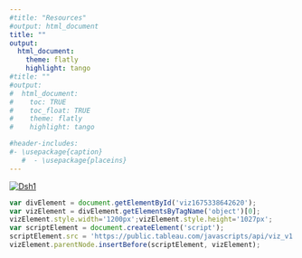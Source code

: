 ```yaml
---
#title: "Resources"
#output: html_document
title: ""
output:
  html_document:
    theme: flatly
    highlight: tango
#title: ""
#output:
#  html_document:
#    toc: TRUE
#    toc_float: TRUE
#    theme: flatly
#    highlight: tango

#header-includes:
#- \usepackage{caption}  
   #  - \usepackage{placeins}
---
```


<div class='tableauPlaceholder' id='viz1675338642620' style='position: relative'><noscript><a href='#'><img alt='Dsh1 ' src='https:&#47;&#47;public.tableau.com&#47;static&#47;images&#47;De&#47;Destination_Map&#47;Dsh1&#47;1_rss.png' style='border: none' /></a></noscript><object class='tableauViz'  style='display:none;'><param name='host_url' value='https%3A%2F%2Fpublic.tableau.com%2F' /> <param name='embed_code_version' value='3' /> <param name='site_root' value='' /><param name='name' value='Destination_Map&#47;Dsh1' /><param name='tabs' value='no' /><param name='toolbar' value='yes' /><param name='static_image' value='https:&#47;&#47;public.tableau.com&#47;static&#47;images&#47;De&#47;Destination_Map&#47;Dsh1&#47;1.png' /> <param name='animate_transition' value='yes' /><param name='display_static_image' value='yes' /><param name='display_spinner' value='yes' /><param name='display_overlay' value='yes' /><param name='display_count' value='yes' /><param name='language' value='en-US' /><param name='filter' value='publish=yes' /></object></div>               


                  


```js

var divElement = document.getElementById('viz1675338642620');                    
var vizElement = divElement.getElementsByTagName('object')[0];                    
vizElement.style.width='1200px';vizElement.style.height='1027px';                    
var scriptElement = document.createElement('script');                    
scriptElement.src = 'https://public.tableau.com/javascripts/api/viz_v1.js';                    
vizElement.parentNode.insertBefore(scriptElement, vizElement);              
            
```       


